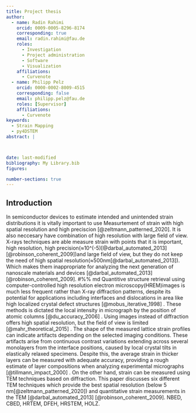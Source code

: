 ```yaml
---
title: Project thesis
author:
  - name: Radin Rahimi
    orcid: 0009-0005-8296-8174
    corresponding: true
    email: radin.rahimi@fau.de
    roles:
      - Investigation
      - Project administration
      - Software
      - Visualization
    affiliations:
      - Curvenote
  - name: Philipp Pelz
    orcid: 0000-0002-8009-4515
    corresponding: false
    email: philipp.pelz@fau.de
    roles: [Supervisor]
    affiliations:
      - Curvenote
keywords:
  - Strain Mapping
  - py4DSTEM
abstract: |



date: last-modified
bibliography: My Library.bib
figures:

number-sections: true
---
```


## Introduction

In semiconductor devices to estimate intended and unintended strain distributions it is vitally important to use Measurtement of strain with high spatial resolution and high preciscion [@zeltmann_patterned_2020]. It is also neccesary have combination of high resolution with large field of view.
X-rays techniques are able measure strain with points that it is important, high resolution, high precision(≈10^(-5)[@darbal_automated_2013] [@robinson_coherent_2009])and large field of view, but they do not keep the need of high spatial resolution(≈500nm[@darbal_automated_2013]). Which makes them inappropriate for analyzing the next generation of nanoscale materials and devices [@darbal_automated_2013] [@robinson_coherent_2009].
#%% md
Quantitive structure retrieval using computer-controlled high resolution electron microscopy(HREM)images is much less frequent rather than X-ray diffraction patterns, despite its potential for applications including interfaces and dislocations in area like high localized crystal defect structures [@mobus_iterative_1998] . These methods is  dictated the local intensity in micrograph by the position of atomic columns [@du_accuracy_2006] . Using images instead of diffraction offers high spatial resolution, but the field of view is limited [@mahr_theoretical_2015] . The shape of the measured lattice strain profiles can indicate artifacts depending on the selected imaging conditions. These artifacts arise from continuous contrast variations extending across several monolayers from the interface positions, caused by local crystal tilts in elastically relaxed specimens. Despite this, the average strain in thicker layers can be measured with adequate accuracy, providing a rough estimate of layer compositions when analyzing experimental micrographs  [@tillmann_impact_2000] .
On the other hand, strain can be measured using TEM techniques based on diffraction. This paper discusses six different TEM techniques which provide the best spatial resolution (below 5 nm[@zeltmann_patterned_2020]) and quantitative strain measurements in the TEM [@darbal_automated_2013] [@robinson_coherent_2009]. NBED, CBED, HRTEM, DFEH, HRSTEM, HOLZ.


